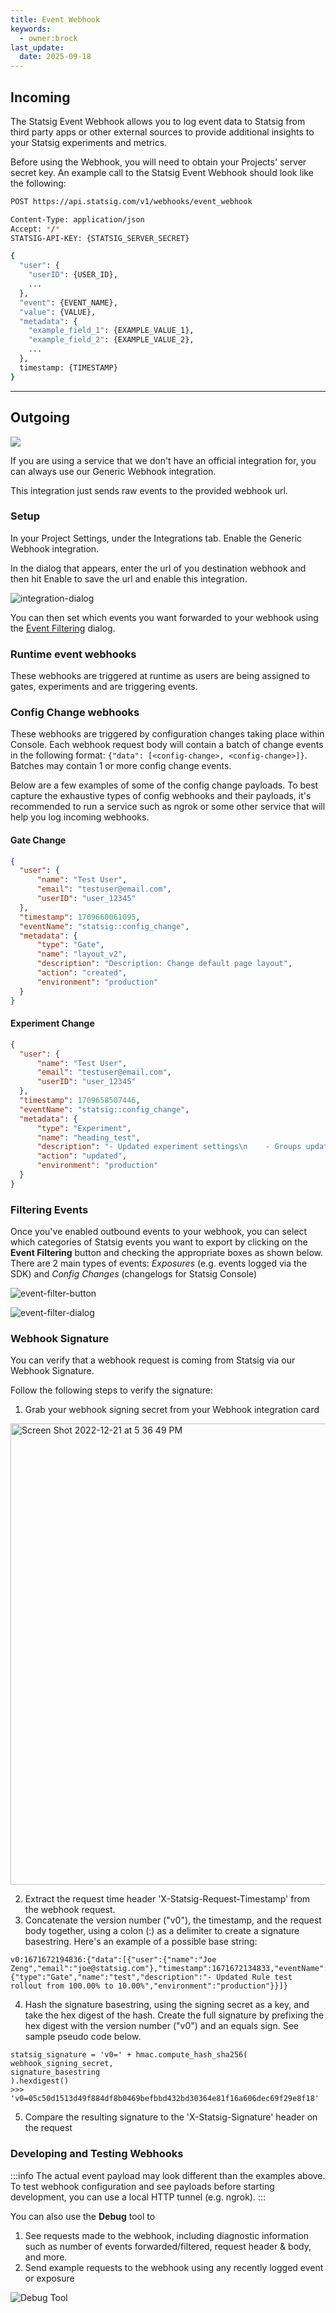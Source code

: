 ```yaml
---
title: Event Webhook
keywords:
  - owner:brock
last_update:
  date: 2025-09-18
---
```



## Incoming

The Statsig Event Webhook allows you to log event data to Statsig from third party apps or other external sources to provide additional insights to your Statsig experiments and metrics.

Before using the Webhook, you will need to obtain your Projects' server secret key. An example call to the Statsig Event Webhook should look like the following:

```bash title="HTTP"
POST https://api.statsig.com/v1/webhooks/event_webhook
```

```bash title="Headers"
Content-Type: application/json
Accept: */*
STATSIG-API-KEY: {STATSIG_SERVER_SECRET}
```

```bash title="JSON Body"
{
  "user": {
    "userID": {USER_ID},
    ...
  },
  "event": {EVENT_NAME},
  "value": {VALUE},
  "metadata": {
    "example_field_1": {EXAMPLE_VALUE_1},
    "example_field_2": {EXAMPLE_VALUE_2},
    ...
  },
  timestamp: {TIMESTAMP}
}
```

<div style={{ paddingBottom: "32px" }}></div>

---

## Outgoing

<div
  style={{ display: "flex", justifyContent: "center", marginBottom: "16px" }}
>
  <img src="https://user-images.githubusercontent.com/95646168/162286552-c257a736-4050-4d0a-8223-67097c731c0b.png" />
</div>

If you are using a service that we don't have an official integration for, you can always use our Generic Webhook integration.

This integration just sends raw events to the provided webhook url.

### Setup

In your Project Settings, under the Integrations tab. Enable the Generic Webhook integration.

In the dialog that appears, enter the url of you destination webhook and then hit Enable to save the url and enable this integration.

![integration-dialog](https://user-images.githubusercontent.com/95646168/162327234-c9a683af-3c36-4da9-a66d-d16bf0ad09bc.png)

You can then set which events you want forwarded to your webhook using the [Event Filtering](#filtering-events) dialog.

### Runtime event webhooks

These webhooks are triggered at runtime as users are being assigned to gates, experiments and are triggering events.

<EventFormats />

<a name="event-filtering-dialog"></a>

### Config Change webhooks

These webhooks are triggered by configuration changes taking place within Console. Each webhook request body will contain a batch of change events in the following format: `{"data": [<config-change>, <config-change>]}`. Batches may contain 1 or more config change events.

Below are a few examples of some of the config change payloads. To best capture the exhaustive types of config webhooks and their payloads, it's recommended to run a service such as ngrok or some other service that will help you log incoming webhooks.

#### Gate Change

```json
{
  "user": {
      "name": "Test User",
      "email": "testuser@email.com",
      "userID": "user_12345"
  },
  "timestamp": 1709660061095,
  "eventName": "statsig::config_change",
  "metadata": {
      "type": "Gate",
      "name": "layout_v2",
      "description": "Description: Change default page layout",
      "action": "created",
      "environment": "production"
  }
}
```

#### Experiment Change

```json
{
  "user": {
      "name": "Test User",
      "email": "testuser@email.com",
      "userID": "user_12345"
  },
  "timestamp": 1709658507446,
  "eventName": "statsig::config_change",
  "metadata": {
      "type": "Experiment",
      "name": "heading_test",
      "description": "- Updated experiment settings\n    - Groups updated: control, test\n    - Parameters added: heading\n    - Parameters updated: directives",
      "action": "updated",
      "environment": "production"
  }
}
```

### Filtering Events

Once you've enabled outbound events to your webhook, you can select which categories of Statsig events you want to export by clicking on the **Event Filtering** button and checking the appropriate boxes as shown below.
There are 2 main types of events: *Exposures* (e.g. events logged via the SDK) and *Config Changes* (changelogs for Statsig Console)

![event-filter-button](https://user-images.githubusercontent.com/95646168/162329973-6f229186-1126-4824-9e29-1ff029f6553e.png)

![event-filter-dialog](https://user-images.githubusercontent.com/95646168/162329983-169703fc-c838-40a2-81dc-dd3c83886d00.png)

### Webhook Signature

You can verify that a webhook request is coming from Statsig via our Webhook Signature. 

Follow the following steps to verify the signature:

1. Grab your webhook signing secret from your Webhook integration card

<img width="738" alt="Screen Shot 2022-12-21 at 5 36 49 PM" src="https://user-images.githubusercontent.com/87334575/209035738-bbbc0944-b428-4454-bf19-8845892c2044.png"></img>

2. Extract the request time header 'X-Statsig-Request-Timestamp' from the webhook request.
3. Concatenate the version number ("v0"), the timestamp, and the request body together, using a colon (:) as a delimiter to create a signature basestring. Here's an example of a possible base string:

```
v0:1671672194836:{"data":[{"user":{"name":"Joe Zeng","email":"joe@statsig.com"},"timestamp":1671672134833,"eventName":"statsig::config_change","metadata":{"type":"Gate","name":"test","description":"- Updated Rule test rollout from 100.00% to 10.00%","environment":"production"}}]}
```

4. Hash the signature basestring, using the signing secret as a key, and take the hex digest of the hash. Create the full signature by prefixing the hex digest with the version number ("v0") and an equals sign. See sample pseudo code below.

```
statsig_signature = 'v0=' + hmac.compute_hash_sha256(
webhook_signing_secret,
signature_basestring
).hexdigest()
>>> 'v0=05c50d1513d49f884df8b0469befbbd432bd30364e81f16a606dec69f29e8f18'
```

5. Compare the resulting signature to the 'X-Statsig-Signature' header on the request

### Developing and Testing Webhooks
:::info
The actual event payload may look different than the examples above. <br />
To test webhook configuration and see payloads before starting development, you can use a local HTTP tunnel (e.g. ngrok).
:::

You can also use the **Debug** tool to
1. See requests made to the webhook, including diagnostic information such as number of events forwarded/filtered, request header & body, and more.
2. Send example requests to the webhook using any recently logged event or exposure

![Debug Tool](https://graphite-user-uploaded-assets-prod.s3.amazonaws.com/ak7zkUsSoHh2VQAhtjtL/5e14e128-1fd4-46f9-8543-364f9b9819bb.png)
